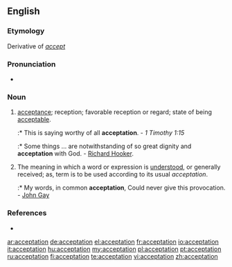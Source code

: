 ==English==

===Etymology===
Derivative of ''[[accept]]''

===Pronunciation===
* {{IPA|/ˌæksɛpˈteɪʃən/}}
*: {{rhymes|eɪʃən}}

===Noun===
{{en-noun}}

# {{obsolete}} [[acceptance]]; reception; favorable reception or regard; state of being [[acceptable]].
#:* This is saying worthy of all '''acceptation'''. - ''1 Timothy 1:15''
#:* Some things ... are notwithstanding of so great dignity and '''acceptation''' with God. - [[w:Richard Hooker|Richard Hooker]].
# The meaning in which a word or expression is [[understood]], or generally received; as, term is to be used according to its usual ''acceptation''.
#:* My words, in common '''acceptation''', Could never give this provocation. - [[w:John Gay|John Gay]]

===References===
* {{R:1913}}

[[ar:acceptation]]
[[de:acceptation]]
[[el:acceptation]]
[[fr:acceptation]]
[[io:acceptation]]
[[it:acceptation]]
[[hu:acceptation]]
[[my:acceptation]]
[[pl:acceptation]]
[[pt:acceptation]]
[[ru:acceptation]]
[[fi:acceptation]]
[[te:acceptation]]
[[vi:acceptation]]
[[zh:acceptation]]